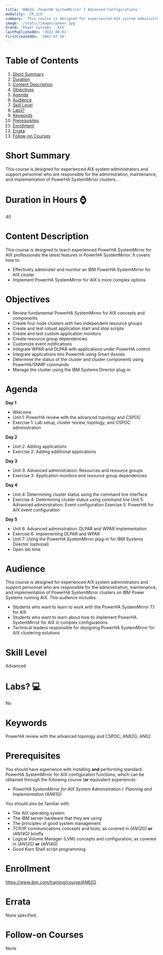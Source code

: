 ```yaml
---
title: 'AN62G: PowerHA SystemMirror 7 Advanced Configurations'
modality: 'CR,ILO'
summary: 'This course is designed for experienced AIX system administrators and support personnel who are responsible for the administration, maintenance, and implementation of PowerHA SystemMirror clusters...'
image: '/static/images/power.jpg'
brand: 'Power Systems - AIX'
lastPublishedOn: '2022-08-01'
firstCreatedOn: '2002-07-20'
---
```

# Table of Contents
1.  [Short Summary](#short-summary)
2.  [Duration](#duration-in-hours-)
3.  [Content Description](#content-description)
4.  [Objectives](#objectives)
5.  [Agenda](#agenda)
6.  [Audience](#audience)
7.  [Skill Level](#skill-level)
8.  [Labs?](#labs-)
9.  [Keywords](#keywords)
10. [Prerequisites](#prerequisites)
11. [Enrollment](#enrollment)
12. [Errata](#errata)
13. [Follow-on Courses](#follow-on-courses)

# Short Summary
This course is designed for experienced AIX system administrators and support personnel who are responsible for the administration, maintenance, and implementation of PowerHA SystemMirror clusters...

# Duration in Hours ⌚
40

# Content Description
This course is designed to teach experienced PowerHA SystemMirror for AIX professionals the latest features in PowerHA SystemMirror. It covers how to:


* Effectively administer and monitor an IBM PowerHA SystemMirror for AIX cluster
* Implement PowerHA SystemMirror for AIX's more complex options


# Objectives
* Review fundamental PowerHA SystemMirror for AIX concepts and components
* Create four node clusters with two independent resource groups
* Create and test robust application start and stop scripts
* Create and test custom application monitors
* Create resource group dependencies
* Customize event notifications
* Integrate WPAR and DLPAR with applications under PowerHA control
* Integrate applications into PowerHA using Smart Assists
* Determine the status of the cluster and cluster components using PowerHA/SNMP commands
* Manage the cluster using the IBM Systems Director plug-in


# Agenda
**Day 1**

* Welcome
* Unit 1: PowerHA review with the advanced topology and CSPOC
* Exercise 1: Lab setup, cluster review, topology, and CSPOC administration

**Day 2**

* Unit 2: Adding applications
* Exercise 2: Adding additional applications

**Day 3**

* Unit 3: Advanced administration: Resources and resource groups
* Exercise 3: Application monitors and resource group dependencies

**Day 4**

* Unit 4: Determining cluster status using the command line interface
* Exercise 4: Determining cluster status using command line Unit 5: Advanced administration: Event configuration Exercise 5: PowerHA for AIX event configuration

**Day 5**

* Unit 6: Advanced administration: DLPAR and WPAR implementation
* Exercise 6: Implementing DLPAR and WPAR
* Unit 7: Using the PowerHA SystemMirror plug-in for IBM Systems Director (optional)
* Open lab time


# Audience
This course is designed for experienced AIX system administrators and support personnel who are responsible for the administration, maintenance, and implementation of PowerHA SystemMirror clusters on IBM Power Systems running AIX. This audience includes:

* Students who want to learn to work with the PowerHA SystemMirror 7.1 for AIX
* Students who want to learn about how to implement PowerHA SystemMirror for AIX in complex configurations
* Technical leaders responsible for designing PowerHA SystemMirror for AIX clustering solutions


# Skill Level
Advanced            

# Labs? 💻
No

# Keywords
PowerHA review with the advanced topology and CSPOC; AN62G; AN62

# Prerequisites
You should have experience with installing **and** performing standard PowerHA SystemMirror for AIX configuration functions, which can be obtained through the following course (**or** equivalent experience):

* *PowerHA SystemMirror for AIX System Administration I: Planning and Implementation (AN61G)*

You should also be familiar with:

* The AIX operating system
* The IBM server hardware that they are using
* The principles of good system management
* TCP/IP communications concepts and tools, as covered in *(AN12G)* **or** *(AN14G)* briefly
* Logical Volume Manager (LVM) concepts and configuration, as covered in *(AN12G)* **or** *(AN14G)*
* Good Korn Shell script programming


# Enrollment
https://www.ibm.com/training/course/AN62G

# Errata
None specified.

# Follow-on Courses
None

